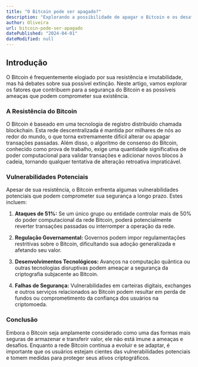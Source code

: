 ```yaml
---
title: "O Bitcoin pode ser apagado?"
description: "Explorando a possibilidade de apagar o Bitcoin e os desafios enfrentados pela criptomoeda mais popular do mundo."
author: Oliveira
url: bitcoin-pode-ser-apagado
datePublished: "2024-04-01"
dateModified: null
---
```


## Introdução

O Bitcoin é frequentemente elogiado por sua resistência e imutabilidade, mas há debates sobre sua possível extinção. Neste artigo, vamos explorar os fatores que contribuem para a segurança do Bitcoin e as possíveis ameaças que podem comprometer sua existência.

### A Resistência do Bitcoin

O Bitcoin é baseado em uma tecnologia de registro distribuído chamada blockchain. Esta rede descentralizada é mantida por milhares de nós ao redor do mundo, o que torna extremamente difícil alterar ou apagar transações passadas. Além disso, o algoritmo de consenso do Bitcoin, conhecido como prova de trabalho, exige uma quantidade significativa de poder computacional para validar transações e adicionar novos blocos à cadeia, tornando qualquer tentativa de alteração retroativa impraticável.

### Vulnerabilidades Potenciais

Apesar de sua resistência, o Bitcoin enfrenta algumas vulnerabilidades potenciais que podem comprometer sua segurança a longo prazo. Estes incluem:

1. **Ataques de 51%:** Se um único grupo ou entidade controlar mais de 50% do poder computacional da rede Bitcoin, poderá potencialmente reverter transações passadas ou interromper a operação da rede.

2. **Regulação Governamental:** Governos podem impor regulamentações restritivas sobre o Bitcoin, dificultando sua adoção generalizada e afetando seu valor.

3. **Desenvolvimentos Tecnológicos:** Avanços na computação quântica ou outras tecnologias disruptivas podem ameaçar a segurança da criptografia subjacente ao Bitcoin.

4. **Falhas de Segurança:** Vulnerabilidades em carteiras digitais, exchanges e outros serviços relacionados ao Bitcoin podem resultar em perda de fundos ou comprometimento da confiança dos usuários na criptomoeda.

### Conclusão

Embora o Bitcoin seja amplamente considerado como uma das formas mais seguras de armazenar e transferir valor, ele não está imune a ameaças e desafios. Enquanto a rede Bitcoin continua a evoluir e se adaptar, é importante que os usuários estejam cientes das vulnerabilidades potenciais e tomem medidas para proteger seus ativos criptográficos.
